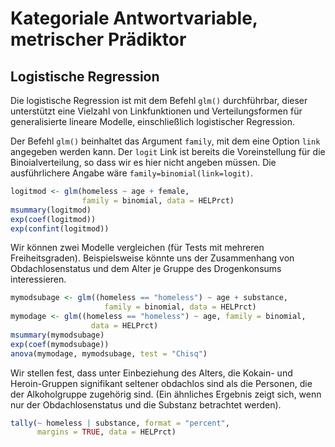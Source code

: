 # Kategoriale Antwortvariable, metrischer Prädiktor

## Logistische Regression
Die logistische Regression ist mit dem Befehl `glm()` durchführbar, dieser unterstützt eine Vielzahl von Linkfunktionen und Verteilungsformen für generalisierte lineare Modelle, einschließlich logistischer Regression.

:::{.hinweis data-latex=""}
Der Befehl `glm()` beinhaltet das Argument `family`, mit dem eine Option `link` angegeben werden kann.  Der `logit` Link ist bereits die Voreinstellung für die Binoialverteilung, so dass wir es hier nicht angeben müssen. Die ausführlichere Angabe wäre `family=binomial(link=logit)`.
:::

```r
logitmod <- glm(homeless ~ age + female, 
                family = binomial, data = HELPrct)
msummary(logitmod)
exp(coef(logitmod))
exp(confint(logitmod))
```

Wir können zwei Modelle vergleichen (für Tests mit mehreren Freiheitsgraden). Beispielsweise könnte uns der Zusammenhang von Obdachlosenstatus und dem Alter je Gruppe des Drogenkonsums interessieren.

```r
mymodsubage <- glm((homeless == "homeless") ~ age + substance, 
                     family = binomial, data = HELPrct)
mymodage <- glm((homeless == "homeless") ~ age, family = binomial, 
                  data = HELPrct)
msummary(mymodsubage)
exp(coef(mymodsubage))
anova(mymodage, mymodsubage, test = "Chisq")
```

Wir stellen fest, dass unter Einbeziehung des Alters, die Kokain- und Heroin-Gruppen signifikant seltener obdachlos sind als die Personen, die der Alkoholgruppe zugehörig sind.
(Ein ähnliches Ergebnis zeigt sich, wenn nur der Obdachlosenstatus und die Substanz betrachtet werden).

```r
tally(~ homeless | substance, format = "percent", 
      margins = TRUE, data = HELPrct)
```
